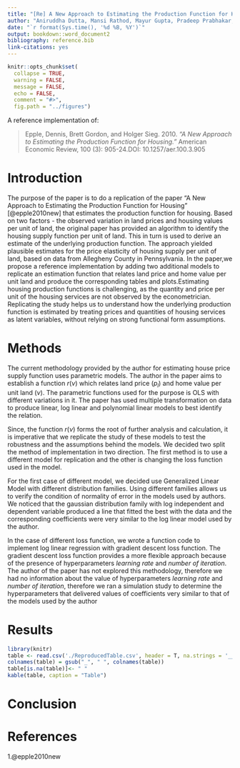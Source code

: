 ```yaml
---
title: "[Re] A New Approach to Estimating the Production Function for Housing"
author: "Aniruddha Dutta, Mansi Rathod, Mayur Gupta, Pradeep Prabhakar, Sreeja Vishaly Manohar"
date: "`r format(Sys.time(), '%d %B, %Y')`"
output: bookdown::word_document2
bibliography: reference.bib
link-citations: yes
---
```


``` r
knitr::opts_chunk$set(
  collapse = TRUE,
  warning = FALSE,
  message = FALSE,
  echo = FALSE,
  comment = "#>",
  fig.path = "../figures")
```

A reference implementation of:

> Epple, Dennis, Brett Gordon, and Holger Sieg. 2010. *"A New Approach to Estimating the Production Function for Housing."* American Economic Review, 100 (3): 905-24.DOI: 10.1257/aer.100.3.905

# Introduction

The purpose of the paper is to do a replication of the paper "A New Approach to Estimating the Production Function for Housing" [@epple2010new] that estimates the production function for housing. Based on two factors - the observed variation in land prices and housing values per unit of land, the original paper has provided an algorithm to identify the housing supply function per unit of land. This in turn is used to derive an estimate of the underlying production function. The approach yielded plausible estimates for the price elasticity of housing supply per unit of land, based on data from Allegheny County in Pennsylvania. In the paper,we propose a reference implementation by adding two additional models to replicate an estimation function that relates land price and home value per unit land and produce the corresponding tables and plots.Estimating housing production functions is challenging, as the quantity and price per unit of the housing services are not observed by the econometrician. Replicating the study helps us to understand how the underlying production function is estimated by treating prices and quantities of housing services as latent variables, without relying on strong functional form assumptions.


# Methods
The current methodology provided by the author for estimating house price supply function uses parametric models. The author in the paper aims to establish a function $r(\nu)$ which relates land price $(p_l)$ and home value per unit land $(\nu)$. The parametric functions used for the purpose is OLS with different variations in it. The paper has used multiple transformation on data to produce linear, log linear and polynomial linear models to best identify the relation.
 
Since, the function $r(\nu)$ forms the root of further analysis and calculation, it is imperative that we replicate the study of these models to test the robustness and the assumptions behind the models. 
We decided two split the method of implementation in two direction. The first method is to use a different model for replication and the other is changing the loss function used in the model.
 
For the first case of different model, we decided use Generalized Linear Model with different distribution families. Using different families allows us to verify the condition of normality of error in the models used by authors. We noticed that the gaussian distribution family with log independent and dependent variable produced a line that fitted the best with the data and the corresponding coefficients were very similar to the log linear model used by the author.

In the case of different loss function, we wrote a function code to implement log linear regression with gradient descent loss function. The gradient descent loss function provides a more flexible approach because of the presence of hyperparameters *learning rate* and *number of iteration*. The author of the paper has not explored this methodology, therefore we had no information about the value of hyperparameters *learning rate* and *number of iteration*, therefore we ran a simulation study to determine the hyperparameters that delivered values of coefficients very similar to that of the models used by the author


# Results
``` r
library(knitr)
table <- read.csv('./ReproducedTable.csv', header = T, na.strings = '__')
colnames(table) = gsub("_", " ", colnames(table))
table[is.na(table)]<- " "
kable(table, caption = "Table")
```

# Conclusion

# References

1.@epple2010new

